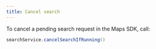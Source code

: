 ```yaml
---
title: Cancel search
---
```


To cancel a pending search request in the Maps SDK, call:

```java
searchService.cancelSearchIfRunning()
```